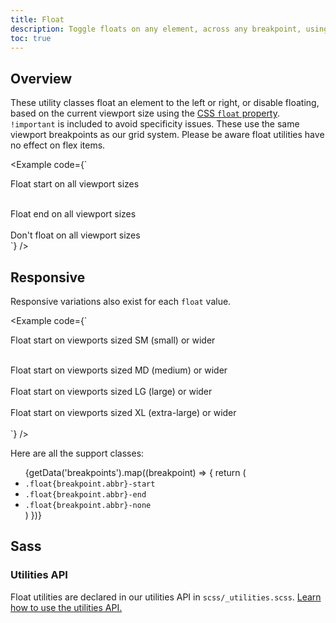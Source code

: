 ```yaml
---
title: Float
description: Toggle floats on any element, across any breakpoint, using our responsive float utilities.
toc: true
---
```



## Overview

These utility classes float an element to the left or right, or disable floating, based on the current viewport size using the [CSS `float` property](https://developer.mozilla.org/en-US/docs/Web/CSS/float). `!important` is included to avoid specificity issues. These use the same viewport breakpoints as our grid system. Please be aware float utilities have no effect on flex items.

<Example code={`<div class="float-start">Float start on all viewport sizes</div><br>
<div class="float-end">Float end on all viewport sizes</div><br>
<div class="float-none">Don't float on all viewport sizes</div>`} />

## Responsive

Responsive variations also exist for each `float` value.

<Example code={`<div class="float-sm-start">Float start on viewports sized SM (small) or wider</div><br>
<div class="float-md-start">Float start on viewports sized MD (medium) or wider</div><br>
<div class="float-lg-start">Float start on viewports sized LG (large) or wider</div><br>
<div class="float-xl-start">Float start on viewports sized XL (extra-large) or wider</div><br>`} />

Here are all the support classes:

<ul>
{getData('breakpoints').map((breakpoint) => {
  return (
    <Fragment>
      <li><code>.float{breakpoint.abbr}-start</code></li>
      <li><code>.float{breakpoint.abbr}-end</code></li>
      <li><code>.float{breakpoint.abbr}-none</code></li>
    </Fragment>
  )
})}
</ul>

## Sass

### Utilities API

Float utilities are declared in our utilities API in `scss/_utilities.scss`. [Learn how to use the utilities API.]([[docsref:/utilities/api#using-the-api]])

<ScssDocs name="utils-float" file="scss/_utilities.scss" />
